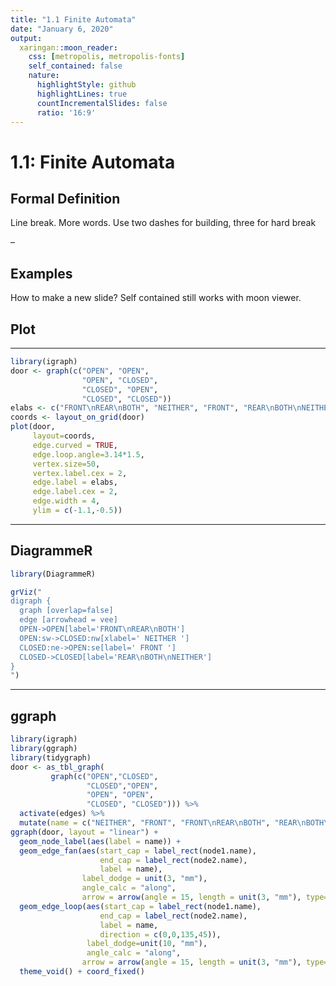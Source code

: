 ```yaml
---
title: "1.1 Finite Automata"
date: "January 6, 2020"
output:
  xaringan::moon_reader:
    css: [metropolis, metropolis-fonts]
    self_contained: false
    nature:
      highlightStyle: github
      highlightLines: true
      countIncrementalSlides: false
      ratio: '16:9'
---
```


# 1.1: Finite Automata

## Formal Definition

Line break. More words. Use two dashes for building, three for hard break

--

## Examples
 
How to make a new slide? Self contained still works with moon viewer.

## Plot

---

```r
library(igraph)
door <- graph(c("OPEN", "OPEN", 
                "OPEN", "CLOSED", 
                "CLOSED", "OPEN", 
                "CLOSED", "CLOSED"))
elabs <- c("FRONT\nREAR\nBOTH", "NEITHER", "FRONT", "REAR\nBOTH\nNEITHER")
coords <- layout_on_grid(door)
plot(door, 
     layout=coords, 
     edge.curved = TRUE, 
     edge.loop.angle=3.14*1.5, 
     vertex.size=50, 
     vertex.label.cex = 2,
     edge.label = elabs, 
     edge.label.cex = 2,
     edge.width = 4,
     ylim = c(-1.1,-0.5))
```

---

## DiagrammeR

```r
library(DiagrammeR)

grViz("
digraph {
  graph [overlap=false]
  edge [arrowhead = vee]
  OPEN->OPEN[label='FRONT\nREAR\nBOTH']
  OPEN:sw->CLOSED:nw[xlabel=' NEITHER ']
  CLOSED:ne->OPEN:se[label=' FRONT ']
  CLOSED->CLOSED[label='REAR\nBOTH\nNEITHER']
}
")
```

---

## ggraph

```r
library(igraph)
library(ggraph)
library(tidygraph)
door <- as_tbl_graph(
         graph(c("OPEN","CLOSED",
                 "CLOSED","OPEN", 
                 "OPEN", "OPEN", 
                 "CLOSED", "CLOSED"))) %>%
  activate(edges) %>%
  mutate(name = c("NEITHER", "FRONT", "FRONT\nREAR\nBOTH", "REAR\nBOTH\nNEITHER"))
ggraph(door, layout = "linear") + 
  geom_node_label(aes(label = name)) + 
  geom_edge_fan(aes(start_cap = label_rect(node1.name), 
                    end_cap = label_rect(node2.name),
                    label = name), 
                label_dodge = unit(3, "mm"),
                angle_calc = "along",
                arrow = arrow(angle = 15, length = unit(3, "mm"), type="closed")) + 
  geom_edge_loop(aes(start_cap = label_rect(node1.name), 
                    end_cap = label_rect(node2.name),
                    label = name,
                    direction = c(0,0,135,45)),
                 label_dodge=unit(10, "mm"),
                 angle_calc = "along",
                arrow = arrow(angle = 15, length = unit(3, "mm"), type="closed")) + 
  theme_void() + coord_fixed()
```



